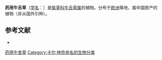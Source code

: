 {{Speciesbox
| name = 药用牛舌草
| status = 
| status_system = 
| image = Anchusa officinalis inflorescence - Kulna.jpg
| genus = Anchusa
| species = officinalis
| authority = 
}}

'''药用牛舌草'''（[[学名|学名]]：{{lang|la|''Anchusa officinalis''}}）是[[紫草科|紫草科]][[牛舌草属|牛舌草属]]的植物。分布于[[欧洲|欧洲]]等地，属中国原产的植物（非从国外引种）。

== 参考文献 ==
<div class="references-small">
* {{cite web| url =http://www.bioinfo.cn/db05/KmzwSpecies.php?action=view&id=30780| title =药用牛舍草| work =《中国高等植物数据库全库》| publisher =中国科学院微生物研究所| author =昆明植物研究所| accessdate =2009-02-26| deadurl =yes| archiveurl =https://web.archive.org/web/20160305021956/http://www.bioinfo.cn/db05/KmzwSpecies.php?action=view&id=30780| archivedate =2016-03-05}}
</div>
{{Taxonbar|from=Q157577}}

[[Category:牛舌草属|药用牛舍草]]
[[Category:卡尔·林奈命名的生物分类|Category:卡尔·林奈命名的生物分类]]


{{藥用植物小作品}}